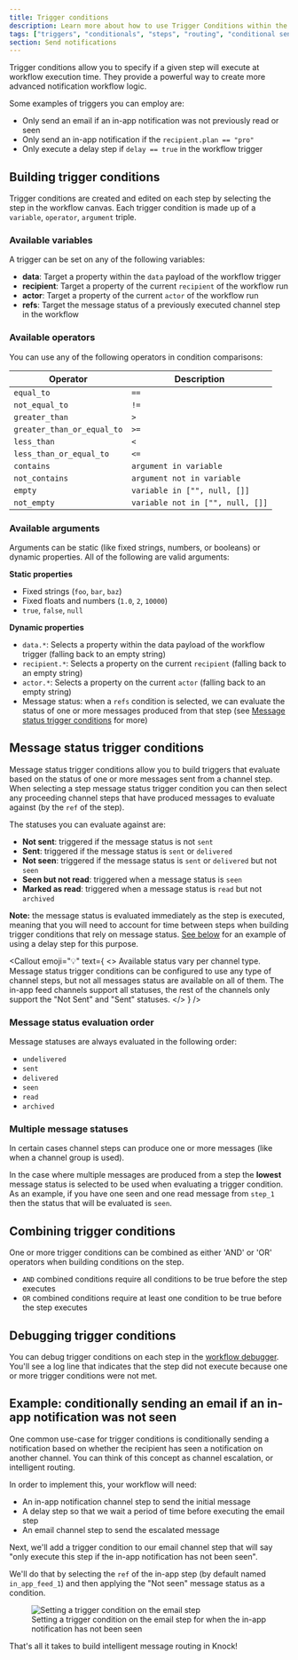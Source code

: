 ```yaml
---
title: Trigger conditions
description: Learn more about how to use Trigger Conditions within the Knock workflow builder
tags: ["triggers", "conditionals", "steps", "routing", "conditional send"]
section: Send notifications
---
```



Trigger conditions allow you to specify if a given step will execute at workflow execution time. They provide a powerful way to create more advanced notification workflow logic.

Some examples of triggers you can employ are:

- Only send an email if an in-app notification was not previously read or seen
- Only send an in-app notification if the `recipient.plan == "pro"`
- Only execute a delay step if `delay == true` in the workflow trigger

## Building trigger conditions

Trigger conditions are created and edited on each step by selecting the step in the workflow canvas. Each trigger condition is made up of a `variable`, `operator`, `argument` triple.

### Available variables

A trigger can be set on any of the following variables:

- **data**: Target a property within the `data` payload of the workflow trigger
- **recipient**: Target a property of the current `recipient` of the workflow run
- **actor**: Target a property of the current `actor` of the workflow run
- **refs**: Target the message status of a previously executed channel step in the workflow

### Available operators

You can use any of the following operators in condition comparisons:

| Operator                   | Description                      |
| -------------------------- | -------------------------------- |
| `equal_to`                 | `==`                             |
| `not_equal_to`             | `!=`                             |
| `greater_than`             | `>`                              |
| `greater_than_or_equal_to` | `>=`                             |
| `less_than`                | `<`                              |
| `less_than_or_equal_to`    | `<=`                             |
| `contains`                 | `argument in variable`           |
| `not_contains`             | `argument not in variable`       |
| `empty`                    | `variable in ["", null, []]`     |
| `not_empty`                | `variable not in ["", null, []]` |

### Available arguments

Arguments can be static (like fixed strings, numbers, or booleans) or dynamic properties. All of the following are valid arguments:

**Static properties**

- Fixed strings (`foo`, `bar`, `baz`)
- Fixed floats and numbers (`1.0`, `2`, `10000`)
- `true`, `false`, `null`

**Dynamic properties**

- `data.*`: Selects a property within the data payload of the workflow trigger (falling back to an empty string)
- `recipient.*`: Selects a property on the current `recipient` (falling back to an empty string)
- `actor.*`: Selects a property on the current `actor` (falling back to an empty string)
- Message status: when a `refs` condition is selected, we can evaluate the status of one or more messages produced from that step (see [Message status trigger conditions](#message-status-trigger-conditions) for more)

## Message status trigger conditions

Message status trigger conditions allow you to build triggers that evaluate based on the status of one or more messages sent from a channel step. When selecting a step message status trigger condition you can then select any proceeding channel steps that have produced messages to evaluate against (by the `ref` of the step).

The statuses you can evaluate against are:

- **Not sent**: triggered if the message status is not `sent`
- **Sent**: triggered if the message status is `sent` or `delivered`
- **Not seen**: triggered if the message status is `sent` or `delivered` but not `seen`
- **Seen but not read**: triggered when a message status is `seen`
- **Marked as read**: triggered when a message status is `read` but not `archived`

**Note:** the message status is evaluated immediately as the step is executed, meaning that you will need to account for time between steps when building trigger conditions that rely on message status. [See below](#example-conditionally-sending-an-email-if-an-in-app-notification-was-not-seen) for an example of using a delay step for this purpose.

<Callout
  emoji="💡"
  text={
    <>
      <span className="font-bold">Available status vary per channel type.</span> Message status trigger conditions can be configured
      to use any type of channel steps, but not all messages status are available on all of them. The in-app feed channels support
      all statuses, the rest of the channels only support the "Not Sent" and "Sent" statuses.
    </>
  }
/>

### Message status evaluation order

Message statuses are always evaluated in the following order:

- `undelivered`
- `sent`
- `delivered`
- `seen`
- `read`
- `archived`

### Multiple message statuses

In certain cases channel steps can produce one or more messages (like when a channel group is used).

In the case where multiple messages are produced from a step the **lowest** message status is selected to be used when evaluating a trigger condition. As an example, if you have one seen and one read message from `step_1` then the status that will be evaluated is `seen`.

## Combining trigger conditions

One or more trigger conditions can be combined as either 'AND' or 'OR' operators when building conditions on the step.

- `AND` combined conditions require all conditions to be true before the step executes
- `OR` combined conditions require at least one condition to be true before the step executes

## Debugging trigger conditions

You can debug trigger conditions on each step in the [workflow debugger](/send-notifications/debugging-workflows). You'll see a log line that indicates that the step did not execute because one or more trigger conditions were not met.

## Example: conditionally sending an email if an in-app notification was not seen

One common use-case for trigger conditions is conditionally sending a notification based on whether the recipient has seen a notification on another channel. You can think of this concept as channel escalation, or intelligent routing.

In order to implement this, your workflow will need:

- An in-app notification channel step to send the initial message
- A delay step so that we wait a period of time before executing the email step
- An email channel step to send the escalated message

Next, we'll add a trigger condition to our email channel step that will say "only execute this step if the in-app notification has not been seen".

We'll do that by selecting the `ref` of the in-app step (by default named `in_app_feed_1`) and then applying the "Not seen" message status as a condition.

<figure>
  <img
    src="/images/functions/message-status-trigger-condition.png"
    alt="Setting a trigger condition on the email step"
  />
  <figcaption>
    Setting a trigger condition on the email step for when the in-app
    notification has not been seen
  </figcaption>
</figure>

That's all it takes to build intelligent message routing in Knock!
